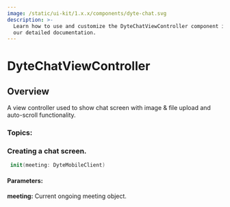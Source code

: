 ```yaml
---
image: /static/ui-kit/1.x.x/components/dyte-chat.svg
description: >-
  Learn how to use and customize the DyteChatViewController component in ProductDB's iOS UiKit with
  our detailed documentation.
---
```


# DyteChatViewController
## Overview
A view controller used to show chat screen with image & file upload and auto-scroll functionality.


### Topics:

### Creating a chat screen. 

```swift
 init(meeting: DyteMobileClient)
```
#### Parameters:
**meeting:** Current ongoing meeting object. 


<head>
  <title>iOS DyteChatViewController</title>
</head>
